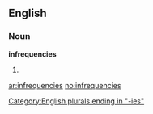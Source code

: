 ==English==

===Noun===
'''infrequencies'''

# {{plural of|[[infrequency]]}}

[[Category:English plurals ending in "-ies"]]

[[ar:infrequencies]]
[[no:infrequencies]]